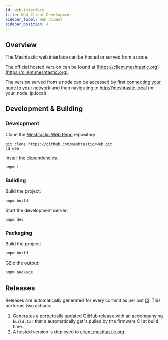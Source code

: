```yaml
---
id: web-interface
title: Web Client Development
sidebar_label: Web Client
sidebar_position: 4
---
```


## Overview

The Meshtastic web interface can be hosted or served from a node.

The official hosted version can be found at [https://client.meshtastic.org](https://client.meshtastic.org).

The version served from a node can be accessed by first [connecting your node to your network](/docs/settings/config/network) and then navigating to http://meshtastic.local (or your_node_ip.local).


## Development & Building

### Development

Clone the [Meshtastic Web Repo](https://github.com/meshtastic/web) repository
   ```shell
   git clone https://github.com/meshtastic/web.git
   cd web
   ```

Install the dependencies.

```bash
pnpm i
```
### Building

Build the project:

```bash
pnpm build
```

Start the development server:

```bash
pnpm dev
```

### Packaging

Build the project:

```bash
pnpm build
```

GZip the output:

```bash
pnpm package
```


## Releases

Releases are automatically generated for every commit as per out [CI](https://github.com/meshtastic/web/blob/master/.github/workflows/main.yml). This performs two actions:

1. Generates a perpetually updated [GitHub release](https://github.com/meshtastic/web/releases/tag/latest) with an accompanying `build.tar` that a automatically get's pulled by the firmware CI at build time.
2. A hosted version is deployed to [client.meshtastic.org](https://client.meshtastic.org).
